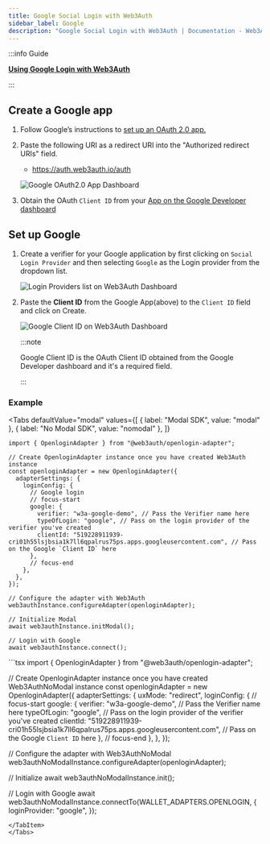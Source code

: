 ```yaml
---
title: Google Social Login with Web3Auth
sidebar_label: Google
description: "Google Social Login with Web3Auth | Documentation - Web3Auth"
---
```



:::info Guide

**[Using Google Login with Web3Auth](/guides/google)**

:::

## Create a Google app

1. Follow Google’s instructions to
   [set up an OAuth 2.0 app.](https://support.google.com/cloud/answer/6158849?hl=en)
2. Paste the following URI as a redirect URI into the "Authorized redirect URIs" field.

   - https://auth.web3auth.io/auth

   ![Google OAuth2.0 App Dashboard](/guides/social-providers/google/google-app-redirect-uri.png)

3. Obtain the OAuth `Client ID` from your
   [App on the Google Developer dashboard](https://console.developers.google.com/)

## Set up Google

1. Create a verifier for your Google application by first clicking on `Social Login Provider` and
   then selecting `Google` as the Login provider from the dropdown list.

   ![Login Providers list on Web3Auth Dashboard](/images/dashboard/create-verifier-google.png)

2. Paste the **Client ID** from the Google App(above) to the `Client ID` field and click on Create.

   ![Google Client ID on Web3Auth Dashboard](/images/dashboard/create-verifier-field-error.png)

   :::note

   Google Client ID is the OAuth Client ID obtained from the Google Developer dashboard and it's a
   required field.

   :::

### Example

<Tabs
defaultValue="modal"
values={[
  { label: "Modal SDK", value: "modal" },
  { label: "No Modal SDK", value: "nomodal" },
]}
>
<TabItem value="modal">

```tsx
import { OpenloginAdapter } from "@web3auth/openlogin-adapter";

// Create OpenloginAdapter instance once you have created Web3Auth instance
const openloginAdapter = new OpenloginAdapter({
  adapterSettings: {
    loginConfig: {
      // Google login
      // focus-start
      google: {
        verifier: "w3a-google-demo", // Pass the Verifier name here
        typeOfLogin: "google", // Pass on the login provider of the verifier you've created
        clientId: "519228911939-cri01h55lsjbsia1k7ll6qpalrus75ps.apps.googleusercontent.com", // Pass on the Google `Client ID` here
      },
      // focus-end
    },
  },
});

// Configure the adapter with Web3Auth
web3authInstance.configureAdapter(openloginAdapter);

// Initialize Modal
await web3authInstance.initModal();

// Login with Google
await web3authInstance.connect();
```

</TabItem>

<TabItem value="nomodal">
```tsx
import { OpenloginAdapter } from "@web3auth/openlogin-adapter";

// Create OpenloginAdapter instance once you have created Web3AuthNoModal instance const
openloginAdapter = new OpenloginAdapter({ adapterSettings: { uxMode: "redirect", loginConfig: { //
focus-start google: { verifier: "w3a-google-demo", // Pass the Verifier name here typeOfLogin:
"google", // Pass on the login provider of the verifier you've created clientId:
"519228911939-cri01h55lsjbsia1k7ll6qpalrus75ps.apps.googleusercontent.com", // Pass on the Google
`Client ID` here }, // focus-end }, }, });

// Configure the adapter with Web3AuthNoModal
web3authNoModalInstance.configureAdapter(openloginAdapter);

// Initialize await web3authNoModalInstance.init();

// Login with Google await web3authNoModalInstance.connectTo(WALLET_ADAPTERS.OPENLOGIN, {
loginProvider: "google", });

```
</TabItem>
</Tabs>
```
